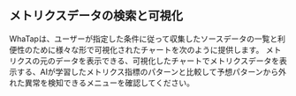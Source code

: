 ## メトリクスデータの検索と可視化

WhaTapは、ユーザーが指定した条件に従って収集したソースデータの一覧と利便性のために様々な形で可視化されたチャートを次のように提供します。 メトリクスの元のデータを表示できる<Cmdname sid="tag_count" className="uitext" />、可視化したチャートでメトリクスデータを表示する<Cmdname sid="tag_count_chart" className="uitext" />、AIが学習したメトリクス指標のパターンと比較して予想パターンから外れた異常を検知できる<Cmdname sid="tag_count_anomaly_detection" className="uitext" />メニューを確認してください。

<ImgLang img='metrics-views.png' desc='メトリクスビュー' className='noneborder' />

